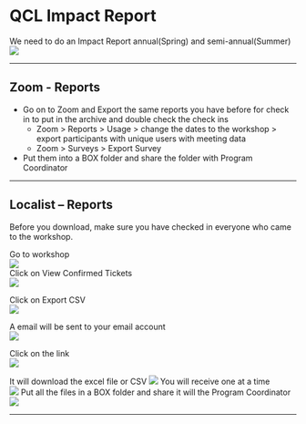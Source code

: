 # QCL Impact Report

We need to do an Impact Report annual(Spring) and semi-annual(Summer) 
![ ](https://raw.githubusercontent.com/CMC-QCL/fellow-handbook/main/Images/Impact1.png)

___

## Zoom - Reports

* Go on to Zoom and Export the same reports you have before for check in to put in the archive and double check the check ins
    -   Zoom > Reports > Usage > change the dates to the workshop > export participants with unique users with meeting data
    -   Zoom > Surveys > Export Survey
- Put them into a BOX folder and share the folder with Program Coordinator

___
    
<!-- We do not do this anymore, we have Zoom Surveys now
## Qualtrics – Reports
 
![ ](https://raw.githubusercontent.com/CMC-QCL/fellow-handbook/main/Images/Reportsq1.png)
 
![ ](https://raw.githubusercontent.com/CMC-QCL/fellow-handbook/main/Images/Reportsq2.png)
 
![ ](https://raw.githubusercontent.com/CMC-QCL/fellow-handbook/main/Images/Reportsq3.png)
 
![ ](https://raw.githubusercontent.com/CMC-QCL/fellow-handbook/main/Images/Reportsq4.png)
 
![ ](https://raw.githubusercontent.com/CMC-QCL/fellow-handbook/main/Images/Reportsq5.png)
 
![ ](https://raw.githubusercontent.com/CMC-QCL/fellow-handbook/main/Images/Reportsq6.png)
 
![ ](https://raw.githubusercontent.com/CMC-QCL/fellow-handbook/main/Images/Reportsq7.png)
 
![ ](https://raw.githubusercontent.com/CMC-QCL/fellow-handbook/main/Images/Reportsq8.png)
 
![ ](https://raw.githubusercontent.com/CMC-QCL/fellow-handbook/main/Images/Reportsq9.png)

___
-->

## Localist – Reports

Before you download, make sure you have checked in everyone who came to the workshop.

Go to workshop  
![ ](https://raw.githubusercontent.com/CMC-QCL/fellow-handbook/main/Images/Reportsl1.png)  
Click on View Confirmed Tickets  
![ ](https://raw.githubusercontent.com/CMC-QCL/fellow-handbook/main/Images/Reportsl2.png)  

Click on Export CSV  
![ ](https://raw.githubusercontent.com/CMC-QCL/fellow-handbook/main/Images/Reportsl3.png)  

A email will be sent to your email account   
![ ](https://raw.githubusercontent.com/CMC-QCL/fellow-handbook/main/Images/Reportsl4.png)  
 
Click on the link  
![ ](https://raw.githubusercontent.com/CMC-QCL/fellow-handbook/main/Images/Reportsl5.png)  

It will download the excel file or CSV 
![ ](https://raw.githubusercontent.com/CMC-QCL/fellow-handbook/main/Images/Reportsl6.png)
You will receive one at a time  
![ ](https://raw.githubusercontent.com/CMC-QCL/fellow-handbook/main/Images/Reportsl7.png)
Put all the files in a BOX folder and share it will the Program Coordinator   
![ ](https://raw.githubusercontent.com/CMC-QCL/fellow-handbook/main/Images/Reportsl8.png)

___
<!-- Program Coordinator does this
## Summaries
 
![ ](https://raw.githubusercontent.com/CMC-QCL/fellow-handbook/main/Images/Summaries1.png)

___

__Missing Data__  <a name="Missing Data"></a>

![ ](https://raw.githubusercontent.com/CMC-QCL/fellow-handbook/main/Images/Missing1.png)

___

__Localist__  <a name="Localist"></a>
 
![ ](https://raw.githubusercontent.com/CMC-QCL/fellow-handbook/main/Images/Suml1.png)

*	Need to get Event Name and Event ID from site and manually input it in
 
![ ](https://raw.githubusercontent.com/CMC-QCL/fellow-handbook/main/Images/Suml2.png)


___

__Qualtrics__  <a name="Qualtrics"></a>
 
![ ](https://raw.githubusercontent.com/CMC-QCL/fellow-handbook/main/Images/Sumq1.png?token=GHSAT0AAAAAABQHYZSFLA6P47ULTCRDZAWAYR4ADBA)

____
_Exit_
 
![ ](https://raw.githubusercontent.com/CMC-QCL/fellow-handbook/main/Images/Sumq2.png)
 
![ ](https://raw.githubusercontent.com/CMC-QCL/fellow-handbook/main/Images/Sumq3.png)

___

_Sign in_
 
![ ](https://raw.githubusercontent.com/CMC-QCL/fellow-handbook/main/Images/Sumq4.png)
 
![ ](https://raw.githubusercontent.com/CMC-QCL/fellow-handbook/main/Images/Sumq5.png)

___
-->

<!-- Program Coordinator does this in R now
## Rough Draft Impact Report
 
![ ](https://raw.githubusercontent.com/CMC-QCL/fellow-handbook/main/Images/Rough1.png)
 
![ ](https://raw.githubusercontent.com/CMC-QCL/fellow-handbook/main/Images/Rough2.png)
 
![ ](https://raw.githubusercontent.com/CMC-QCL/fellow-handbook/main/Images/Rough3.png)
 
![ ](https://raw.githubusercontent.com/CMC-QCL/fellow-handbook/main/Images/Rough4.png)
 
![ ](https://raw.githubusercontent.com/CMC-QCL/fellow-handbook/main/Images/Rough5.png)
-->

